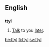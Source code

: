 ==English==

==={{initialism}}===
'''ttyl'''
# {{Internet}} [[talk|Talk]] to you [[later]].

[[he:ttyl]]
[[fi:ttyl]]
[[sv:ttyl]]
